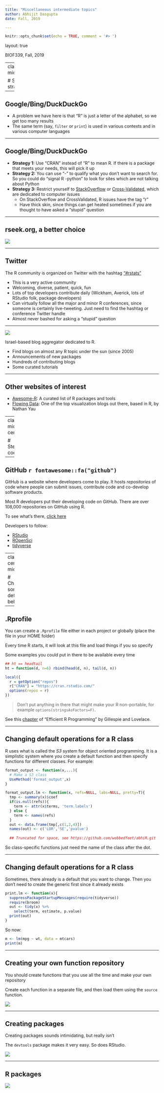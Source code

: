 ```yaml
---
title: "Miscellaneous intermediate topics"
author: Abhijit Dasgupta
date: Fall, 2019

---
```


```r
knitr::opts_chunk$set(echo = TRUE, comment = '#> ')
```

layout: true

<div class="my-header">
<span>BIOF339, Fall, 2019</span></div>

---
class: middle,center

# Search strategies 

---

## Google/Bing/DuckDuckGo

+ A problem we have here is that "R" is just a letter of the alphabet, so we get too many results
+ The same term (say, `filter` or `print`) is used in various contexts and in various computer languages

---

## Google/Bing/DuckDuckGo


+ **Strategy 1:** Use "CRAN" instead of "R" to mean R. If there is a package that meets your needs, this will pick it up
+ **Strategy 2:** You can use "-" to qualify what you don't want to search for. So you could do "signal R -python" to look for sites which are not talking about Python
+ **Strategy 3:** Restrict yourself to [StackOverflow](https://stackoverflow.com) or [Cross-Validated](https://stats.stackexchange.com/), which are dedicated to computer issues
    - On StackOverflow and CrossValidated, R issues have the tag "r"
    - Have thick skin, since things can get heated sometimes if you are thought to have asked a "stupid" question

---

## rseek.org, a better choice

![](img/rseek.png)

---

## Twitter

The R community is organized on Twitter with the hashtag ["#rstats"](https://twitter.com/search?q=%23rstats&src=typed_query)

- This is a very active community
- Welcoming, diverse, patient, quick, fun
- Lots of top developers contribute daily (Wickham, Averick, lots of RStudio folk, package developers)
- Can virtually follow all the major and minor R conferences, since someone is certainly live-tweeting. Just need to find the hashtag or conference Twitter handle
- Almost never bashed for asking a "stupid" question

---

[![](img/rbloggers.png)](https://www.r-bloggers.com/)

Israel-based blog aggregator dedicated to R.

- Find blogs on almost any R topic under the sun (since 2005)
- Announcements of new packages
- Hundreds of contributing blogs
- Some curated tutorials

---

## Other websites of interest

- [Awesome-R](https://awesome-r.com/): A curated list of R packages and tools
- [Flowing Data](https://flowingdata.com/): One of the top visualization blogs out there, based in R, by Nathan Yau


---
class: middle, center

# Stealing code

---

## GitHub `r fontawesome::fa("github")`

GitHub is a website where developers come to play. It hosts *repositories* of code where people can submit issues, contribute code and co-develop software products. 

Most R developers put their developing code on GitHub. There are over 108,000 repositories on GitHub using R. 

To see what's there, [click here](https://github.com/search?l=R&q=R&type=Repositories)

Developers to follow:

- [RStudio](https://github.com/rstudio)
- [ROpenSci](https://github.com/ropensci)
- [tidyverse](https://github.com/tidyverse/)


---
class: center, middle

# Changing some default behaviors

---

## .Rprofile

You can create a `.Rprofile` file either in each project or globally (place the file in your HOME folder)

Every time R starts, it will look at this file and load things if you so specify

Some examples you could put in there to be available every time

```r
## ht == headtail
ht = function(d, n=6) rbind(head(d, n), tail(d, n))

local({
  r = getOption("repos")             
  r["CRAN"] = "https://cran.rstudio.com/"
  options(repos = r)
})
```

> Don't put anything in there that might make your R non-portable, for example `options(stringsAsFactors=F)`.

See this [chapter](https://csgillespie.github.io/efficientR/3-3-r-startup.html#r-startup) of "Efficient R Programming" by Gillespie and Lovelace. 


---

## Changing default operations for a R class

R uses what is called the *S3* system for object oriented programming. It is a simplistic system where you create a default function and then specify functions for different classes. For example:

```r
format_output <- function(x,...){
  # Make a S3 class
  UseMethod('format_output',x)
}

format_output.lm <- function(x, refs=NULL, labs=NULL, pretty=T){
  tmp <- summary(x)$coef
  if(is.null(refs)){
    term <- attr(x$terms, 'term.labels')
  } else {
    term <- names(refs)
  }
  out <- data.frame(tmp[,c(1,2,4)])
  names(out) <- c('LOR','SE','pvalue')
  
  ## Truncated for space, see https://github.com/webbedfeet/abhiR.git
```

So class-specific functions just need the name of the class after the dot.

---

## Changing default operations for a R class

Sometimes, there already is a default that you want to change. Then you don't need to create the generic first since it already exists

```r
print.lm <- function(x){
  suppressPackageStartupMessages(require(tidyverse))
  require(broom)
  out <- tidy(x) %>% 
    select(term, estimate, p.value)
  print(out)
}
```

So now:

```r
m <- lm(mpg ~ wt, data = mtcars)
print(m)
```

---

## Creating your own function repository

You should create functions that you use all the time and make your own repository

Create each function in a separate file, and then load them using the `source` function.

![](img/repo.png)

---

## Creating packages

Creating packages sounds intimidating, but really isn't

The `devtools` package makes it very easy. So does RStudio.

![](img/pkg_rstudio.png)

---

## R packages

[![](img/rpkg_book.png)](http://r-pkgs.had.co.nz/)
